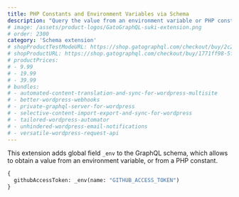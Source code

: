 ```yaml
---
title: PHP Constants and Environment Variables via Schema
description: "Query the value from an environment variable or PHP constant."
# image: /assets/product-logos/GatoGraphQL-suki-extension.png
# order: 2300
category: 'Schema extension'
# shopProductTestModeURL: https://shop.gatographql.com/checkout/buy/2c20e69d-5af3-43fc-b5bc-b3534d175af2
# shopProductURL: https://shop.gatographql.com/checkout/buy/1771ff98-5fc8-428b-a24d-b3f9bb63360d
# productPrices:
# - 9.99
# - 19.99
# - 39.99
# bundles:
# - automated-content-translation-and-sync-for-wordpress-multisite
# - better-wordpress-webhooks
# - private-graphql-server-for-wordpress
# - selective-content-import-export-and-sync-for-wordpress
# - tailored-wordpress-automator
# - unhindered-wordpress-email-notifications
# - versatile-wordpress-request-api
---
```


This extension adds global field `_env` to the GraphQL schema, which allows to obtain a value from an environment variable, or from a PHP constant.

```graphql
{
  githubAccessToken: _env(name: "GITHUB_ACCESS_TOKEN")
}
```

